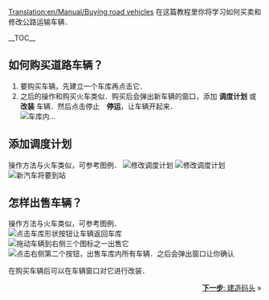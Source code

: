 [[Translation:en/Manual/Buying road vehicles]]
{{zh/Manual/教程}}
在这篇教程里你将学习如何买卖和修改公路运输车辆．

__TOC__ 
==如何购买道路车辆？==
#要购买车辆，先建立一个车库再点击它．
#之后的操作和购买火车类似．购买后会弹出新车辆的窗口，添加 '''调度计划''' 或 '''改装''' 车辆．然后点击停止　'''停运'''，让车辆开起来．<br/>[[File:en/Manual/Stopped bus.png|frame|none|车库内...]]

==添加调度计划==
操作方法与火车类似，可参考图例．
[[File:en/Manual/Orders.png|修改调度计划]]
[[File:en/Manual/Tutorial bus 6.png|frame|none|修改调度计划]]
<br/>[[File:en/Manual/Tutorial bus 7.png|frame|none|新汽车将要到站]]

==怎样出售车辆？==
操作方法与火车类似，可参考图例．
<br/>[[File:en/Manual/Buying-road-vehicles-6.png|none|frame|点击车库形状按钮让车辆返回车库]]
<br/>[[File:en/Manual/Buying-road-vehicles-7.png|none|frame|拖动车辆到右侧三个图标之一出售它]]
<br/>[[File:en/Manual/Buying-road-vehicles-8.png|none|frame|点击右侧第二个按钮，出售车库内所有车辆．之后会弹出窗口让你确认]]

在购买车辆后可以在车辆窗口对它进行改装．

<span style="float: right">[[zh/Manual/教程/建造码头|'''下一步''': 建造码头]] &raquo;</span>